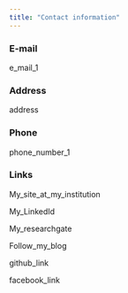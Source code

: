 ```yaml
---
title: "Contact information"
---
```


<link rel="stylesheet" href="styles.css" type="text/css">

### E-mail

e_mail_1  

### Address

address

### Phone

phone_number_1  


### Links

My_site_at_my_institution

My_LinkedId

My_researchgate

Follow_my_blog

github_link

facebook_link




